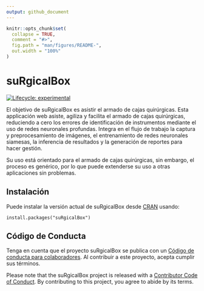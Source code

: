 ```yaml
---
output: github_document
---
```


<!-- README.md is generated from README.Rmd. Please edit that file -->

```r
knitr::opts_chunk$set(
  collapse = TRUE,
  comment = "#>",
  fig.path = "man/figures/README-",
  out.width = "100%"
)
```

# suRgicalBox

<!-- badges: start -->
[![Lifecycle: experimental](https://img.shields.io/badge/lifecycle-experimental-orange.svg)](https://www.tidyverse.org/lifecycle/#experimental)
<!-- badges: end -->

El objetivo de suRgicalBox es asistir el armado de cajas quirúrgicas. Esta applicación web asiste, agiliza y facilita el armado de cajas quirúrgicas, reduciendo a cero los errores de identificación de instrumentos mediante el uso de redes neuronales profundas. Integra en el flujo de trabajo la captura y preprocesamiento de imágenes, el entrenamiento de redes neuronales siamesas, la inferencia de resultados y la generación de reportes para hacer gestión.

Su uso está orientado para el armado de cajas quirúrgicas, sin embargo, el proceso es genérico, por lo que puede extenderse su uso a otras aplicaciones sin problemas.

## Instalación

Puede instalar la versión actual de suRgicalBox desde [CRAN](https://CRAN.R-project.org) usando:

```
install.packages("suRgicalBox")
```


## Código de Conducta

Tenga en cuenta que el proyecto suRgicalBox se publica con un [Código de conducta para colaboradores](https://contributor-covenant.org/version/2/0/CODE_OF_CONDUCT.html). Al contribuir a este proyecto, acepta cumplir sus términos.

Please note that the suRgicalBox project is released with a [Contributor Code of Conduct](https://contributor-covenant.org/version/2/0/CODE_OF_CONDUCT.html). By contributing to this project, you agree to abide by its terms.
